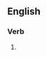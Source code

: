 ==English==

===Verb===
{{head|en|verb form}}

# {{present participle of|top it off|lang=en|nocat=1}}